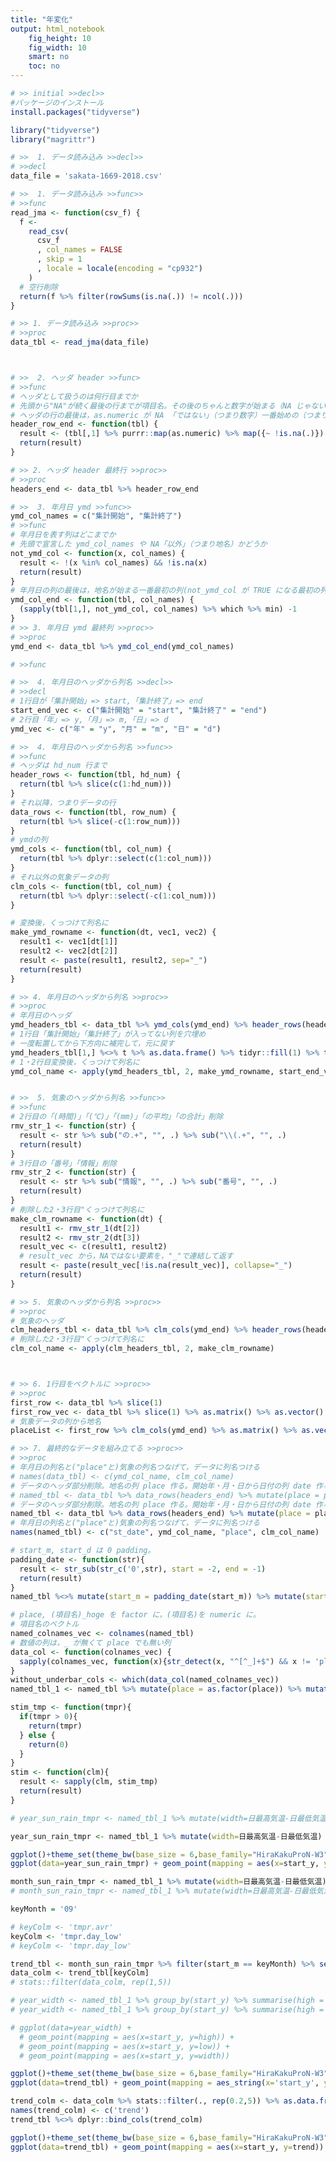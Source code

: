```yaml
---
title: "年変化"
output: html_notebook
    fig_height: 10
    fig_width: 10
    smart: no
    toc: no
---
```

```r
# >> initial >>decl>>
#パッケージのインストール
install.packages("tidyverse")

```

```r
library("tidyverse")
library("magrittr")

# >>  1. データ読み込み >>decl>>
# >>decl
data_file = 'sakata-1669-2018.csv'

# >>  1. データ読み込み >>func>>
# >>func
read_jma <- function(csv_f) {
  f <-
    read_csv(
      csv_f
      , col_names = FALSE
      , skip = 1
      , locale = locale(encoding = "cp932")
    )
  # 空行削除
  return(f %>% filter(rowSums(is.na(.)) != ncol(.)))
}

# >> 1. データ読み込み >>proc>>
# >>proc
data_tbl <- read_jma(data_file)



# >>  2. ヘッダ header >>func>
# >>func
# ヘッダとして扱うのは何行目までか
# 先頭から"NA"が続く最後の行までが項目名。その後のちゃんと数字が始まる（NA じゃない）行からがデータ。
# ヘッダの行の最後は，as.numeric が NA 「ではない」（つまり数字）一番始めの（つまりデータの始まる）行の一つ前まで
header_row_end <- function(tbl) {
  result <- (tbl[,1] %>% purrr::map(as.numeric) %>% map({~ !is.na(.)}) %>% flatten_lgl %>% which %>% min)-1
  return(result)
}

# >> 2. ヘッダ header 最終行 >>proc>>
# >>proc
headers_end <- data_tbl %>% header_row_end

# >>  3. 年月日 ymd >>func>>
ymd_col_names = c("集計開始", "集計終了")
# >>func
# 年月日を表す列はどこまでか
# 先頭で宣言した ymd_col_names や NA「以外」（つまり地名）かどうか
not_ymd_col <- function(x, col_names) {
  result <- !(x %in% col_names) && !is.na(x)
  return(result)
}
# 年月日の列の最後は，地名が始まる一番最初の列(not_ymd_col が TRUE になる最初の列)の，1つ前
ymd_col_end <- function(tbl, col_names) {
  (sapply(tbl[1,], not_ymd_col, col_names) %>% which %>% min) -1
}
# >> 3. 年月日 ymd 最終列 >>proc>>
# >>proc
ymd_end <- data_tbl %>% ymd_col_end(ymd_col_names)

# >>func

# >>  4. 年月日のヘッダから列名 >>decl>>
# >>decl
# 1行目が「集計開始」=> start,「集計終了」=> end
start_end_vec <- c("集計開始" = "start", "集計終了" = "end")
# 2行目「年」=> y,「月」=> m,「日」=> d
ymd_vec <- c("年" = "y", "月" = "m", "日" = "d")

# >>  4. 年月日のヘッダから列名 >>func>>
# >>func
# ヘッダは hd_num 行まで
header_rows <- function(tbl, hd_num) {
  return(tbl %>% slice(c(1:hd_num)))
}
# それ以降，つまりデータの行
data_rows <- function(tbl, row_num) {
  return(tbl %>% slice(-c(1:row_num)))
}
# ymdの列
ymd_cols <- function(tbl, col_num) {
  return(tbl %>% dplyr::select(c(1:col_num)))
}
# それ以外の気象データの列
clm_cols <- function(tbl, col_num) {
  return(tbl %>% dplyr::select(-c(1:col_num)))
}

# 変換後，くっつけて列名に
make_ymd_rowname <- function(dt, vec1, vec2) {
  result1 <- vec1[dt[1]]
  result2 <- vec2[dt[2]]
  result <- paste(result1, result2, sep="_")
  return(result)
}

# >> 4. 年月日のヘッダから列名 >>proc>>
# >>proc
# 年月日のヘッダ
ymd_headers_tbl <- data_tbl %>% ymd_cols(ymd_end) %>% header_rows(headers_end)
# 1行目「集計開始」「集計終了」が入ってない列を穴埋め
# 一度転置してから下方向に補完して，元に戻す
ymd_headers_tbl[1,] %<>% t %>% as.data.frame() %>% tidyr::fill(1) %>% t
# 1・2行目変換後，くっつけて列名に
ymd_col_name <- apply(ymd_headers_tbl, 2, make_ymd_rowname, start_end_vec, ymd_vec)


# >>  5. 気象のヘッダから列名 >>func>>
# >>func
# 2行目の「(時間)」「(℃)」「(mm)」「の平均」「の合計」削除
rmv_str_1 <- function(str) {
  result <- str %>% sub("の.+", "", .) %>% sub("\\(.+", "", .)
  return(result)
}
# 3行目の「番号」「情報」削除
rmv_str_2 <- function(str) {
  result <- str %>% sub("情報", "", .) %>% sub("番号", "", .)
  return(result)
}
# 削除した2・3行目"くっつけて列名に
make_clm_rowname <- function(dt) {
  result1 <- rmv_str_1(dt[2])
  result2 <- rmv_str_2(dt[3])
  result_vec <- c(result1, result2)
  # result_vec から，NAではない要素を，"_"で連結して返す
  result <- paste(result_vec[!is.na(result_vec)], collapse="_")
  return(result)
}

# >> 5. 気象のヘッダから列名 >>proc>>
# >>proc
# 気象のヘッダ
clm_headers_tbl <- data_tbl %>% clm_cols(ymd_end) %>% header_rows(headers_end)
# 削除した2・3行目"くっつけて列名に
clm_col_name <- apply(clm_headers_tbl, 2, make_clm_rowname)



# >> 6. 1行目をベクトルに >>proc>>
# >>proc
first_row <- data_tbl %>% slice(1)
first_row_vec <- data_tbl %>% slice(1) %>% as.matrix() %>% as.vector()
# 気象データの列から地名
placeList <- first_row %>% clm_cols(ymd_end) %>% as.matrix() %>% as.vector() %>% unique

# >> 7. 最終的なデータを組み立てる >>proc>>
# >>proc
# 年月日の列名と("place"と)気象の列名つなげて，データに列名つける
# names(data_tbl) <- c(ymd_col_name, clm_col_name)
# データのヘッダ部分削除。地名の列 place 作る。開始年・月・日から日付の列 date 作る。date，年月日，地名，データの順に並べる
# named_tbl <- data_tbl %>% data_rows(headers_end) %>% mutate(place = placeList[1]) %>% mutate(date = as.Date(str_c(.$X1,.$X2,.$X3, sep='/'))) %>% dplyr::select(date, c(1:ymd_end), place, which(grepl(placeList[1], first_row_vec)))
# データのヘッダ部分削除。地名の列 place 作る。開始年・月・日から日付の列 date 作る。date，年月日，地名，データの順に並べる
named_tbl <- data_tbl %>% data_rows(headers_end) %>% mutate(place = placeList[1]) %>% mutate(st_date = as.Date(str_c(.$X1,.$X2,.$X3, sep='/'))) %>% dplyr::select(st_date, c(1:ymd_end), place, which(grepl(placeList[1], first_row_vec)))
# 年月日の列名と("place"と)気象の列名つなげて，データに列名つける
names(named_tbl) <- c("st_date", ymd_col_name, "place", clm_col_name)

# start_m, start_d は 0 padding。
padding_date <- function(str){
  result <- str_sub(str_c('0',str), start = -2, end = -1)
  return(result)
}
named_tbl %<>% mutate(start_m = padding_date(start_m)) %>% mutate(start_d = padding_date(start_d))

# place, (項目名)_hoge を factor に，(項目名)を numeric に。
# 項目名のベクトル
named_colnames_vec <- colnames(named_tbl)
# 数値の列は，_ が無くて place でも無い列
data_col <- function(colnames_vec) {
  sapply(colnames_vec, function(x){str_detect(x, "^[^_]+$") && x != 'place'})
}
without_underbar_cols <- which(data_col(named_colnames_vec))
named_tbl_1 <- named_tbl %>% mutate(place = as.factor(place)) %>% mutate_at(vars(contains('_')), as.factor) %>% mutate_at(vars(without_underbar_cols), funs(as.numeric))


```

```r
stim_tmp <- function(tmpr){
  if(tmpr > 0){
    return(tmpr)
  } else {
    return(0)
  }
}
stim <- function(clm){
  result <- sapply(clm, stim_tmp)
  return(result)
}

```


```r
# year_sun_rain_tmpr <- named_tbl_1 %>% mutate(width=日最高気温-日最低気温) %>% mutate(tmpr.stim = stim(平均気温-5)) %>% group_by(start_y) %>% summarise(sun.total = sum(日照時間), rain.total = sum(降水量), tmpr.avr = mean(平均気温), tmpr.day_high = mean(日最高気温), tmpr.day_low = mean(日最低気温), tmpr.width_avr = mean(width), tmpr.jun_high = max(最高気温), tmpr.jun_low = min(最低気温), tmpr.stim = sum(tmpr.stim)) %>% mutate(tmpr.jun_width = tmpr.jun_high - tmpr.jun_low)

year_sun_rain_tmpr <- named_tbl_1 %>% mutate(width=日最高気温-日最低気温) %>% mutate(tmpr.stim = stim(平均気温-5)) %>% group_by(start_y) %>% summarise(sun.total = sum(日照時間), rain.total = sum(降水量), tmpr.avr = mean(平均気温), tmpr.day_high = mean(日最高気温), tmpr.day_low = mean(日最低気温), tmpr.width_avr = mean(width), tmpr.stim = sum(tmpr.stim))

ggplot()+theme_set(theme_bw(base_size = 6,base_family="HiraKakuProN-W3"))
ggplot(data=year_sun_rain_tmpr) + geom_point(mapping = aes(x=start_y, y=tmpr.stim))

```

```r
month_sun_rain_tmpr <- named_tbl_1 %>% mutate(width=日最高気温-日最低気温) %>% mutate(tmpr.stim = stim(平均気温-5)) %>% group_by(start_y,start_m) %>% summarise(sun.total = sum(日照時間), rain.total = sum(降水量), tmpr.avr = mean(平均気温), tmpr.day_high = mean(日最高気温), tmpr.day_low = mean(日最低気温), tmpr.width_avr = mean(width), tmpr.stim = sum(tmpr.stim))
# month_sun_rain_tmpr <- named_tbl_1 %>% mutate(width=日最高気温-日最低気温) %>% mutate(tmpr.stim = stim(平均気温-5)) %>% group_by(start_y,start_m) %>% summarise(sun.total = sum(日照時間), rain.total = sum(降水量), tmpr.avr = mean(平均気温), tmpr.day_high = mean(日最高気温), tmpr.day_low = mean(日最低気温), tmpr.width_avr = mean(width), tmpr.jun_high = max(最高気温), tmpr.jun_low = min(最低気温), tmpr.stim = sum(tmpr.stim)) %>% mutate(tmpr.jun_width = tmpr.jun_high - tmpr.jun_low)

keyMonth = '09'

# keyColm <- 'tmpr.avr'
keyColm <- 'tmpr.day_low'
# keyColm <- 'tmpr.day_low'

trend_tbl <- month_sun_rain_tmpr %>% filter(start_m == keyMonth) %>% select_('start_y',keyColm)
data_colm <- trend_tbl[keyColm]
# stats::filter(data_colm, rep(1,5))

# year_width <- named_tbl_1 %>% group_by(start_y) %>% summarise(high = max(日最高気温), low = min(日最低気温)) %>% mutate(width = high - low)
# year_width <- named_tbl_1 %>% group_by(start_y) %>% summarise(high = max(最高気温), low = min(最低気温)) %>% mutate(width = high - low)

# ggplot(data=year_width) + 
  # geom_point(mapping = aes(x=start_y, y=high)) + 
  # geom_point(mapping = aes(x=start_y, y=low)) + 
  # geom_point(mapping = aes(x=start_y, y=width))

ggplot()+theme_set(theme_bw(base_size = 6,base_family="HiraKakuProN-W3"))
ggplot(data=trend_tbl) + geom_point(mapping = aes_string(x='start_y', y=keyColm))

```


```r
trend_colm <- data_colm %>% stats::filter(., rep(0.2,5)) %>% as.data.frame()
names(trend_colm) <- c('trend')
trend_tbl %<>% dplyr::bind_cols(trend_colm)

ggplot()+theme_set(theme_bw(base_size = 6,base_family="HiraKakuProN-W3"))
ggplot(data=trend_tbl) + geom_point(mapping = aes(x=start_y, y=trend))

```

